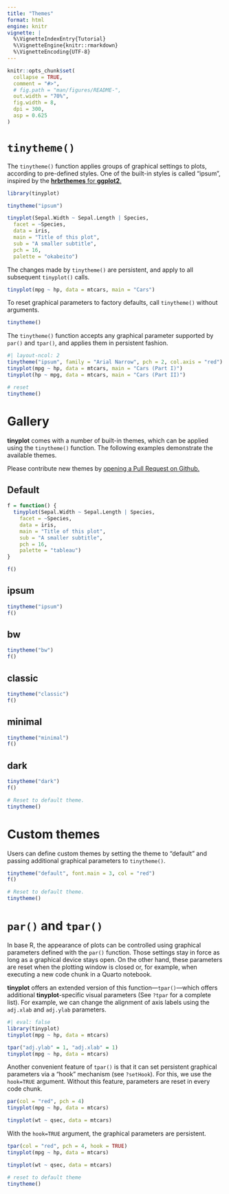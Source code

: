 ```yaml
---
title: "Themes"
format: html
engine: knitr
vignette: |
  %\VignetteIndexEntry{Tutorial}
  %\VignetteEngine{knitr::rmarkdown}
  %\VignetteEncoding{UTF-8}
---
```


```r
knitr::opts_chunk$set(
  collapse = TRUE,
  comment = "#>",
  # fig.path = "man/figures/README-",
  out.width = "70%",
  fig.width = 8,
  dpi = 300,
  asp = 0.625
)
```
# `tinytheme()`

The `tinytheme()` function applies groups of graphical settings to plots, according to pre-defined styles.  One of the built-in styles is called "ipsum", inspired by the [**hrbrthemes** for **ggplot2**.](https://cran.r-project.org/web/packages/hrbrthemes/index.html)

```r
library(tinyplot)

tinytheme("ipsum")

tinyplot(Sepal.Width ~ Sepal.Length | Species,
  facet = ~Species,
  data = iris,
  main = "Title of this plot",
  sub = "A smaller subtitle",
  pch = 16,
  palette = "okabeito")
```

The changes made by `tinytheme()` are persistent, and apply to all subsequent `tinyplot()` calls.

```r
tinyplot(mpg ~ hp, data = mtcars, main = "Cars")
```

To reset graphical parameters to factory defaults, call  `tinytheme()` without arguments.

```r
tinytheme()
```

The `tinytheme()` function accepts any graphical parameter supported by `par()` and `tpar()`, and applies them in persistent fashion.

```r
#| layout-ncol: 2
tinytheme("ipsum", family = "Arial Narrow", pch = 2, col.axis = "red")
tinyplot(mpg ~ hp, data = mtcars, main = "Cars (Part I)")
tinyplot(hp ~ mpg, data = mtcars, main = "Cars (Part II)")
```

```r
# reset
tinytheme()
```

# Gallery

**tinyplot** comes with a number of built-in themes, which can be applied using the `tinytheme()` function. The following examples demonstrate the available themes.

Please contribute new themes by [opening a Pull Request on Github.](https://github.com/grantmcdermott/tinyplot)

## Default

```r
f = function() {
  tinyplot(Sepal.Width ~ Sepal.Length | Species,
    facet = ~Species,
    data = iris,
    main = "Title of this plot",
    sub = "A smaller subtitle",
    pch = 16,
    palette = "tableau")
}

f()
```

## ipsum

```r
tinytheme("ipsum")
f()
```

## bw

```r
tinytheme("bw")
f()
```

## classic

```r
tinytheme("classic")
f()
```

## minimal

```r
tinytheme("minimal")
f()
```

## dark

```r
tinytheme("dark")
f()
```


```r
# Reset to default theme.
tinytheme()
```

# Custom themes

Users can define custom themes by setting the theme to "default" and passing additional graphical parameters to `tinytheme()`.

```r
tinytheme("default", font.main = 3, col = "red")
f()
```


```r
# Reset to default theme.
tinytheme()
```


# `par()` and `tpar()`

In base R, the appearance of plots can be controlled using graphical parameters defined with the `par()` function. Those settings stay in force as long as a graphical device stays open. On the other hand, these parameters are reset when the plotting window is closed or, for example, when executing a new code chunk in a Quarto notebook.

**tinyplot** offers an extended version of this function---`tpar()`---which offers additional **tinyplot**-specific visual parameters (See `?tpar` for a complete list). For example, we can change the alignment of axis labels using the `adj.xlab` and `adj.ylab` parameters.

```r
#| eval: false
library(tinyplot)
tinyplot(mpg ~ hp, data = mtcars)

tpar("adj.ylab" = 1, "adj.xlab" = 1)
tinyplot(mpg ~ hp, data = mtcars)
```

Another convenient feature of `tpar()` is that it can set persistent graphical parameters via a "hook" mechanism (see `?setHook`). For this, we use the `hook=TRUE` argument. Without this feature, parameters are reset in every code chunk.

```r
par(col = "red", pch = 4)
tinyplot(mpg ~ hp, data = mtcars)
```
```r
tinyplot(wt ~ qsec, data = mtcars)
```

With the `hook=TRUE` argument, the graphical parameters are persistent.

```r
tpar(col = "red", pch = 4, hook = TRUE)
tinyplot(mpg ~ hp, data = mtcars)
```
```r
tinyplot(wt ~ qsec, data = mtcars)
```

```r
# reset to default theme
tinytheme()
```
